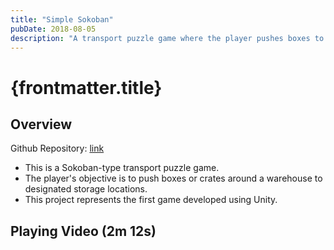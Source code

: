 ```yaml
---
title: "Simple Sokoban"
pubDate: 2018-08-05
description: "A transport puzzle game where the player pushes boxes to storage locations, marking the first game developed using Unity."
---
```



# {frontmatter.title}

## Overview

Github Repository: [link](https://github.com/harryplusplus/SimpleSokoban)

- This is a Sokoban-type transport puzzle game.
- The player's objective is to push boxes or crates around a warehouse to designated storage locations.
- This project represents the first game developed using Unity.

## Playing Video (2m 12s)

<YouTubeEmbed videoId="w51AOdcAFq8" />
